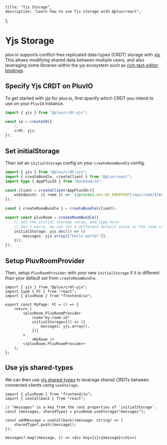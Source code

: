     title: "Yjs Storage",
    description: "Learn how to use Yjs storage with @pluv/react",
};

# Yjs Storage

pluv.io supports conflict-free replicated data-types (CRDT) storage with [yjs](https://yjs.dev). This allows modifying shared data between multiple users, and also leveraging some libraries within the yjs ecosystem such as [rich-text-editor bindings](https://docs.yjs.dev/ecosystem/editor-bindings).

## Specify Yjs CRDT on PluvIO

To get started with yjs for pluv.io, first specify which CRDT you intend to use on your `PluvIO` instance.

```ts
import { yjs } from "@pluv/crdt-yjs";

const io = createIO({
    // ...
    crdt: yjs,
});
```

## Set initialStorage

Then set an `initialStorage` config on your `createRoomBundle` config.

```ts
import { yjs } from "@pluv/crdt-yjs";
import { createBundle, createClient } from "@pluv/react";
import type { AppPluvIO } from "backend/io";

const client = createClient<AppPluvIO>({
    wsEndpoint: ({ room }) => `${process.env.WS_ENDPOINT}/api/room/${room}`,
});

const { createRoomBundle } = createBundle(client);

export const pluvRoom = createRoomBundle({
    // Set the initial storage value, and type here
    // Don't worry, we can set a different default value in the room component
    initialStorage: yjs.doc(() => ({
        messages: yjs.array(["hello world!"]),
    })),
});
```

## Setup PluvRoomProvider

Then, setup `PluvRoomProvider` with your new `initialStorage` if it is different than your default set from `createRoomBundle`.

```tsx
import { yjs } from "@pluv/crdt-yjs";
import type { FC } from "react";
import { pluvRoom } from "frontend/io";

export const MyPage: FC = () => {
    return (
        <pluvRoom.PluvRoomProvider
            room="my-room-id"
            initialStorage={() => ({
                messages: yjs.array(),
            })}
        >
            <MyRoom />
        </pluvRoom.PluvRoomProvider>
    );
};
```

## Use yjs shared-types

We can then use [yjs shared-types](https://docs.yjs.dev/getting-started/working-with-shared-types) to leverage shared CRDTs between connected clients using `useStorage`.

```tsx
import { pluvRoom } from "frontend/io";
import { useCallback } from "react";

// "messages" is a key from the root properties of `initialStorage`.
const [messages, sharedType] = pluvRoom.useStorage("messages");

const addMessage = useCallback((message: string) => {
    sharedType?.push([message]);
});

messages?.map((message, i) => <div key={i}>{message}</div>)
```
